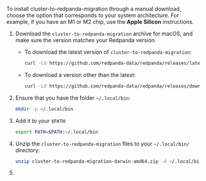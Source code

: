 
To install cluster-to-redpanda-migration through a manual download, choose the option that corresponds to your system architecture. For example, if you have an M1 or M2 chip, use the **Apple Silicon** instructions.

1. Download the `cluster-to-redpanda-migration` archive for macOS, and make sure the version matches your Redpanda version.

    * To download the latest version of `cluster-to-redpanda-migration`:

      ```bash
      curl -LO https://github.com/redpanda-data/redpanda/releases/latest/download/cluster-to-redpanda-migration-darwin-amd64.zip
      ```

    * To download a version other than the latest:

      ```bash
      curl -LO https://github.com/redpanda-data/redpanda/releases/download/v<version>/cluster-to-redpanda-migration-darwin-amd64.zip
      ```

1. Ensure that you have the folder `~/.local/bin`:

    ```bash
    mkdir -p ~/.local/bin
    ```

1. Add it to your `$PATH`:

    ```bash
    export PATH=$PATH:~/.local/bin
    ```

1. Unzip the `cluster-to-redpanda-migration` files to your `~/.local/bin/` directory:

    ```bash
    unzip cluster-to-redpanda-migration-darwin-amd64.zip -d ~/.local/bin/
    ```

1. <MigrationCLIVersion/>
